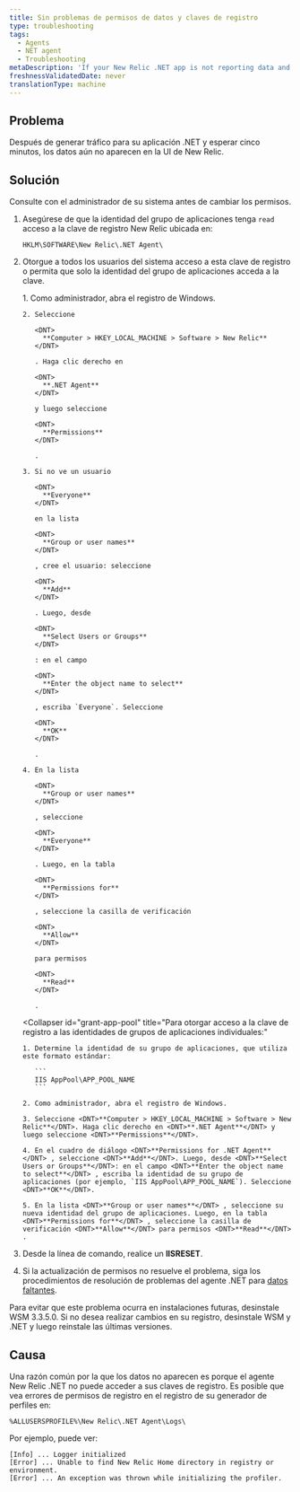 ```yaml
---
title: Sin problemas de permisos de datos y claves de registro
type: troubleshooting
tags:
  - Agents
  - NET agent
  - Troubleshooting
metaDescription: 'If your New Relic .NET app is not reporting data and you see permissions errors for registry keys, follow these troubleshooting procedures.'
freshnessValidatedDate: never
translationType: machine
---
```


## Problema

Después de generar tráfico para su aplicación .NET y esperar cinco minutos, los datos aún no aparecen en la UI de New Relic.

## Solución

<Callout variant="important">
  Consulte con el administrador de su sistema antes de cambiar los permisos.
</Callout>

1. Asegúrese de que la identidad del grupo de aplicaciones tenga `read` acceso a la clave de registro New Relic ubicada en:

   ```
   HKLM\SOFTWARE\New Relic\.NET Agent\
   ```

2. Otorgue a todos los usuarios del sistema acceso a esta clave de registro o permita que solo la identidad del grupo de aplicaciones acceda a la clave.

   <CollapserGroup>
     <Collapser
       id="grant-everyone"
       title="Para otorgar acceso a todos los usuarios a la clave de registro:"
     >
       1. Como administrador, abra el registro de Windows.

       2. Seleccione

          <DNT>
            **Computer > HKEY_LOCAL_MACHINE > Software > New Relic**
          </DNT>

          . Haga clic derecho en

          <DNT>
            **.NET Agent**
          </DNT>

          y luego seleccione

          <DNT>
            **Permissions**
          </DNT>

          .

       3. Si no ve un usuario

          <DNT>
            **Everyone**
          </DNT>

          en la lista

          <DNT>
            **Group or user names**
          </DNT>

          , cree el usuario: seleccione

          <DNT>
            **Add**
          </DNT>

          . Luego, desde

          <DNT>
            **Select Users or Groups**
          </DNT>

          : en el campo

          <DNT>
            **Enter the object name to select**
          </DNT>

          , escriba `Everyone`. Seleccione

          <DNT>
            **OK**
          </DNT>

          .

       4. En la lista

          <DNT>
            **Group or user names**
          </DNT>

          , seleccione

          <DNT>
            **Everyone**
          </DNT>

          . Luego, en la tabla

          <DNT>
            **Permissions for**
          </DNT>

          , seleccione la casilla de verificación

          <DNT>
            **Allow**
          </DNT>

          para permisos

          <DNT>
            **Read**
          </DNT>

          .
     </Collapser>

     <Collapser
       id="grant-app-pool"
       title="Para otorgar acceso a la clave de registro a las identidades de grupos de aplicaciones individuales:"
     >
       1. Determine la identidad de su grupo de aplicaciones, que utiliza este formato estándar:

          ```
          IIS AppPool\APP_POOL_NAME
          ```

       2. Como administrador, abra el registro de Windows.

       3. Seleccione <DNT>**Computer > HKEY_LOCAL_MACHINE > Software > New Relic**</DNT>. Haga clic derecho en <DNT>**.NET Agent**</DNT> y luego seleccione <DNT>**Permissions**</DNT>.

       4. En el cuadro de diálogo <DNT>**Permissions for .NET Agent**</DNT> , seleccione <DNT>**Add**</DNT>. Luego, desde <DNT>**Select Users or Groups**</DNT>: en el campo <DNT>**Enter the object name to select**</DNT> , escriba la identidad de su grupo de aplicaciones (por ejemplo, `IIS AppPool\APP_POOL_NAME`). Seleccione <DNT>**OK**</DNT>.

       5. En la lista <DNT>**Group or user names**</DNT> , seleccione su nueva identidad del grupo de aplicaciones. Luego, en la tabla <DNT>**Permissions for**</DNT> , seleccione la casilla de verificación <DNT>**Allow**</DNT> para permisos <DNT>**Read**</DNT> .
     </Collapser>
   </CollapserGroup>

3. Desde la línea de comando, realice un <DNT>**IISRESET**</DNT>.

4. Si la actualización de permisos no resuelve el problema, siga los procedimientos de resolución de problemas del agente .NET para [datos faltantes](/docs/agents/net-agent/troubleshooting/no-data-appears-net).

<Callout variant="tip">
  Para evitar que este problema ocurra en instalaciones futuras, desinstale WSM 3.3.5.0. Si no desea realizar cambios en su registro, desinstale WSM y .NET y luego reinstale las últimas versiones.
</Callout>

## Causa

Una razón común por la que los datos no aparecen es porque el agente New Relic .NET no puede acceder a sus claves de registro. Es posible que vea errores de permisos de registro en el registro de su generador de perfiles en:

```
%ALLUSERSPROFILE%\New Relic\.NET Agent\Logs\
```

Por ejemplo, puede ver:

```
[Info] ... Logger initialized
[Error] ... Unable to find New Relic Home directory in registry or environment.
[Error] ... An exception was thrown while initializing the profiler.
```
